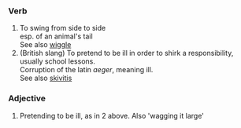 === Verb ===

# To swing from side to side<br>esp. of an animal's tail<br>See also [[wiggle]]
# (British slang) To pretend to be ill in order to shirk a responsibility, usually school lessons.<br>Corruption of the latin ''aeger'', meaning ill.<br>See also [[skivitis]]

===Adjective===
# Pretending to be ill, as in 2 above. Also 'wagging it large'